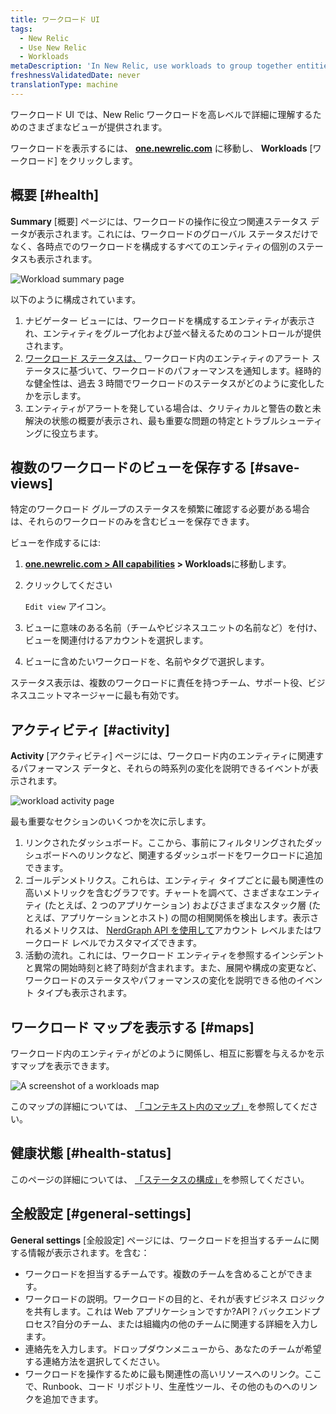 ```yaml
---
title: ワークロード UI
tags:
  - New Relic
  - Use New Relic
  - Workloads
metaDescription: 'In New Relic, use workloads to group together entities that make up a specific business service, making it easier to isolate and troubleshoot issues.'
freshnessValidatedDate: never
translationType: machine
---
```


ワークロード UI では、New Relic ワークロードを高レベルで詳細に理解するためのさまざまなビューが提供されます。

ワークロードを表示するには、 **[one.newrelic.com](https://one.newrelic.com/all-capabilities)** に移動し、 **Workloads** \[ワークロード] をクリックします。

## 概要 [#health]

**Summary** \[概要] ページには、ワークロードの操作に役立つ関連ステータス データが表示されます。これには、ワークロードのグローバル ステータスだけでなく、各時点でのワークロードを構成するすべてのエンティティの個別のステータスも表示されます。

<img
  title="Workload summary page"
  alt="Workload summary page"
  src="/images/workloads_screenshot-crop_workload-summary-page.webp"
/>

以下のように構成されています。

1. ナビゲーター ビューには、ワークロードを構成するエンティティが表示され、エンティティをグループ化および並べ替えるためのコントロールが提供されます。
2. [ワークロード ステータスは、](/docs/new-relic-one/use-new-relic-one/workloads/workload-status-views-notifications/) ワークロード内のエンティティのアラート ステータスに基づいて、ワークロードのパフォーマンスを通知します。経時的な健全性は、過去 3 時間でワークロードのステータスがどのように変化したかを示します。
3. エンティティがアラートを発している場合は、クリティカルと警告の数と未解決の状態の概要が表示され、最も重要な問題の特定とトラブルシューティングに役立ちます。

## 複数のワークロードのビューを保存する [#save-views]

特定のワークロード グループのステータスを頻繁に確認する必要がある場合は、それらのワークロードのみを含むビューを保存できます。

ビューを作成するには:

1. **[one.newrelic.com > All capabilities](https://one.newrelic.com/all-capabilities) > Workloads**に移動します。

2. クリックしてください

   <Icon name="fe-edit-2"/>

   `Edit view` アイコン。

3. ビューに意味のある名前（チームやビジネスユニットの名前など）を付け、ビューを関連付けるアカウントを選択します。

4. ビューに含めたいワークロードを、名前やタグで選択します。

ステータス表示は、複数のワークロードに責任を持つチーム、サポート役、ビジネスユニットマネージャーに最も有効です。

## アクティビティ [#activity]

**Activity** \[アクティビティ] ページには、ワークロード内のエンティティに関連するパフォーマンス データと、それらの時系列の変化を説明できるイベントが表示されます。

<img
  title="workload activity page"
  alt="workload activity page"
  src="/images/workloads_screenshot-crop_workload-activity-page.webp"
/>

最も重要なセクションのいくつかを次に示します。

1. リンクされたダッシュボード。ここから、事前にフィルタリングされたダッシュボードへのリンクなど、関連するダッシュボードをワークロードに追加できます。
2. ゴールデンメトリクス。これらは、エンティティ タイプごとに最も関連性の高いメトリックを含むグラフです。チャートを調べて、さまざまなエンティティ (たとえば、2 つのアプリケーション) およびさまざまなスタック層 (たとえば、アプリケーションとホスト) の間の相関関係を検出します。表示されるメトリクスは、 [NerdGraph API を使用して](/docs/apis/nerdgraph/examples/golden-metrics-entities-nerdgraph-api-tutorial/#customize-golden-metrics)アカウント レベルまたはワークロード レベルでカスタマイズできます。
3. 活動の流れ。これには、ワークロード エンティティを参照するインシデントと異常の開始時刻と終了時刻が含まれます。また、展開や構成の変更など、ワークロードのステータスやパフォーマンスの変化を説明できる他のイベント タイプも表示されます。

## ワークロード マップを表示する [#maps]

ワークロード内のエンティティがどのように関係し、相互に影響を与えるかを示すマップを表示できます。

<img
  title="Workloads map"
  alt="A screenshot of a workloads map"
  src="/images/workloads_screenshot-crop_workload-map.webp"
/>

このマップの詳細については、 [「コンテキスト内のマップ」](/docs/new-relic-solutions/new-relic-one/ui-data/maps-in-context)を参照してください。

## 健康状態 [#health-status]

このページの詳細については、 [「ステータスの構成」](/docs/new-relic-solutions/new-relic-one/workloads/workload-status-configuration)を参照してください。

## 全般設定 [#general-settings]

**General settings** \[全般設定] ページには、ワークロードを担当するチームに関する情報が表示されます。を含む：

* ワークロードを担当するチームです。複数のチームを含めることができます。
* ワークロードの説明。ワークロードの目的と、それが表すビジネス ロジックを共有します。これは Web アプリケーションですか?API？バックエンドプロセス?自分のチーム、または組織内の他のチームに関連する詳細を入力します。
* 連絡先を入力します。ドロップダウンメニューから、あなたのチームが希望する連絡方法を選択してください。
* ワークロードを操作するために最も関連性の高いリソースへのリンク。ここで、Runbook、コード リポジトリ、生産性ツール、その他のものへのリンクを追加できます。

